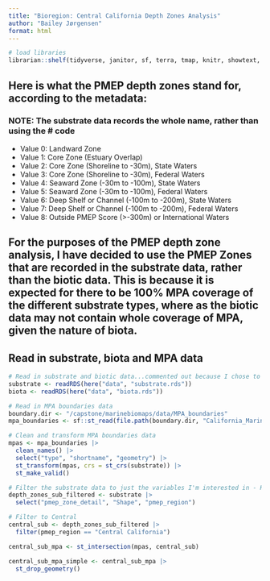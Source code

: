 ```yaml
---
title: "Bioregion: Central California Depth Zones Analysis"
author: "Bailey Jørgensen"
format: html
---
```


```r
# load libraries
librarian::shelf(tidyverse, janitor, sf, terra, tmap, knitr, showtext, gt, ggtext, leaflet)
```

## Here is what the PMEP depth zones stand for, according to the metadata:
### NOTE: The substrate data records the whole name, rather than using the # code

- Value 0: Landward Zone
- Value 1: Core Zone (Estuary Overlap)
- Value 2: Core Zone (Shoreline to -30m), State Waters
- Value 3: Core Zone (Shoreline to -30m), Federal Waters
- Value 4: Seaward Zone (-30m to -100m), State Waters
- Value 5: Seaward Zone (-30m to -100m), Federal Waters
- Value 6: Deep Shelf or Channel (-100m to -200m), State Waters
- Value 7: Deep Shelf or Channel (-100m to -200m), Federal Waters
- Value 8: Outside PMEP Score (>-300m) or International Waters

## For the purposes of the PMEP depth zone analysis, I have decided to use the PMEP Zones that are recorded in the substrate data, rather than the biotic data. This is because it is expected for there to be 100% MPA coverage of the different substrate types, where as the biotic data may not contain whole coverage of MPA, given the nature of biota. 

## Read in substrate, biota and MPA data

```r
# Read in substrate and biotic data...commented out because I chose to load the RDS files directly into the environment - uncomment to render
substrate <- readRDS(here("data", "substrate.rds"))
biota <- readRDS(here("data", "biota.rds")) 

# Read in MPA boundaries data
boundary.dir <- "/capstone/marinebiomaps/data/MPA_boundaries"
mpa_boundaries <- sf::st_read(file.path(boundary.dir, "California_Marine_Protected_Areas_[ds582].shp"))

# Clean and transform MPA boundaries data
mpas <- mpa_boundaries |> 
  clean_names() |> 
  select("type", "shortname", "geometry") |> 
  st_transform(mpas, crs = st_crs(substrate)) |> 
  st_make_valid()

# Filter the substrate data to just the variables I'm interested in - KEEP GEO
depth_zones_sub_filtered <- substrate |>
  select("pmep_zone_detail", "Shape", "pmep_region")
```

```r
# Filter to Central
central_sub <- depth_zones_sub_filtered |>
  filter(pmep_region == "Central California")

central_sub_mpa <- st_intersection(mpas, central_sub)

central_sub_mpa_simple <- central_sub_mpa |> 
  st_drop_geometry()
```

